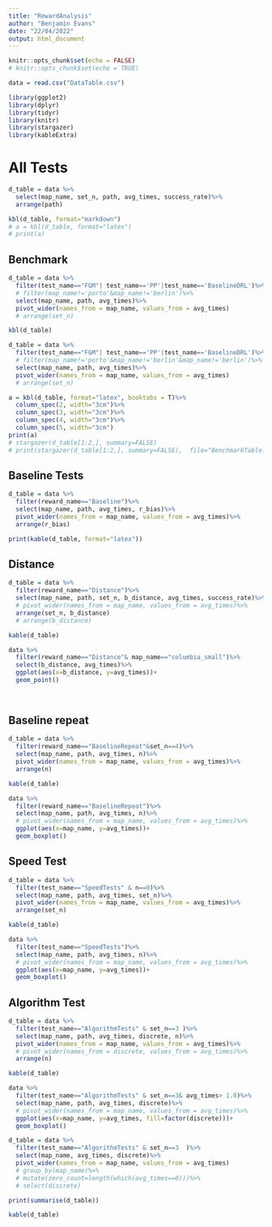 ```yaml
---
title: "RewardAnalysis"
author: "Benjamin Evans"
date: "22/04/2022"
output: html_document
---
```



```r
knitr::opts_chunk$set(echo = FALSE)
# knitr::opts_chunk$set(echo = TRUE)

data = read.csv("DataTable.csv")

library(ggplot2)
library(dplyr)
library(tidyr)
library(knitr)
library(stargazer)
library(kableExtra)

```

# All Tests




```r
d_table = data %>%
  select(map_name, set_n, path, avg_times, success_rate)%>%
  arrange(path)

kbl(d_table, format="markdown")
# a = kbl(d_table, format="latex")
# print(a)
```


## Benchmark



```r
d_table = data %>%
  filter(test_name=="FGM"| test_name=='PP'|test_name=='BaselineDRL')%>%
  # filter(map_name!='porto'&map_name!='berlin')%>%
  select(map_name, path, avg_times)%>%
  pivot_wider(names_from = map_name, values_from = avg_times)
  # arrange(set_n)

kbl(d_table)

```
```r
d_table = data %>%
  filter(test_name=="FGM"| test_name=='PP'|test_name=='BaselineDRL')%>%
  # filter(map_name!='porto'&map_name!='berlin'&map_name!='berlin')%>%
  select(map_name, path, avg_times)%>%
  pivot_wider(names_from = map_name, values_from = avg_times)
  # arrange(set_n)

a = kbl(d_table, format="latex", booktabs = T)%>%
  column_spec(2, width="3cm")%>%
  column_spec(3, width="3cm")%>%
  column_spec(4, width="3cm")%>%
  column_spec(5, width="3cm")
print(a)
# stargazer(d_table[1:2,], summary=FALSE)
# print(stargazer(d_table[1:2,], summary=FALSE),  file="BenchmarkTable.tex")
```

## Baseline Tests


```r
d_table = data %>%
  filter(reward_name=="Baseline")%>%
  select(map_name, path, avg_times, r_bias)%>%
  pivot_wider(names_from = map_name, values_from = avg_times)%>%
  arrange(r_bias)

print(kable(d_table, format="latex"))
```



## Distance

```r
d_table = data %>%
  filter(reward_name=="Distance")%>%
  select(map_name, path, set_n, b_distance, avg_times, success_rate)%>%
  # pivot_wider(names_from = map_name, values_from = avg_times)%>%
  arrange(set_n, b_distance) 
  # arrange(b_distance)

kable(d_table)
```
```r
data %>%
  filter(reward_name=="Distance"& map_name=="columbia_small")%>%
  select(b_distance, avg_times)%>%
  ggplot(aes(x=b_distance, y=avg_times))+
  geom_point()
  
  
```

## Baseline repeat


```r
d_table = data %>%
  filter(reward_name=="BaselineRepeat"&set_n==4)%>%
  select(map_name, path, avg_times, n)%>%
  pivot_wider(names_from = map_name, values_from = avg_times)%>%
  arrange(n)

kable(d_table)
```

```r
data %>%
  filter(reward_name=="BaselineRepeat")%>%
  select(map_name, path, avg_times, n)%>%
  # pivot_wider(names_from = map_name, values_from = avg_times)%>%
  ggplot(aes(x=map_name, y=avg_times))+
  geom_boxplot()


```

## Speed Test
```r
d_table = data %>%
  filter(test_name=="SpeedTests" & n==0)%>%
  select(map_name, path, avg_times, set_n)%>%
  pivot_wider(names_from = map_name, values_from = avg_times)%>%
  arrange(set_n)

kable(d_table)
```

```r
data %>%
  filter(test_name=="SpeedTests")%>%
  select(map_name, path, avg_times, n)%>%
  # pivot_wider(names_from = map_name, values_from = avg_times)%>%
  ggplot(aes(x=map_name, y=avg_times))+
  geom_boxplot()


```


## Algorithm Test
```r
d_table = data %>%
  filter(test_name=="AlgorithmTests" & set_n==3 )%>%
  select(map_name, path, avg_times, discrete, n)%>%
  pivot_wider(names_from = map_name, values_from = avg_times)%>%
  # pivot_wider(names_from = discrete, values_from = avg_times)%>%
  arrange(n)

kable(d_table)
```

```r
data %>%
  filter(test_name=="AlgorithmTests" & set_n==3& avg_times> 1.0)%>%
  select(map_name, path, avg_times, discrete)%>%
  # pivot_wider(names_from = map_name, values_from = avg_times)%>%
  ggplot(aes(x=map_name, y=avg_times, fill=factor(discrete)))+
  geom_boxplot()


```

```r
d_table = data %>%
  filter(test_name=="AlgorithmTests" & set_n==3  )%>%
  select(map_name, avg_times, discrete)%>%
  pivot_wider(names_from = map_name, values_from = avg_times)
  # group_by(map_name)%>%
  # mutate(zero_count=length(which(avg_times==0)))%>%
  # select(discrete)

print(summarise(d_table))

kable(d_table)
```

